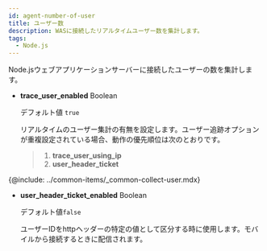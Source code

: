 ```yaml
---
id: agent-number-of-user
title: ユーザー数
description: WASに接続したリアルタイムユーザー数を集計します。
tags:
  - Node.js
---
```


Node.jsウェブアプリケーションサーバーに接続したユーザーの数を集計します。

-   **trace_user_enabled** <span class='type'>Boolean</span>

    デフォルト値 `true`

    リアルタイムのユーザー集計の有無を設定します。ユーザー追跡オプションが重複設定されている場合、動作の優先順位は次のとおりです。

    > 1.  **trace_user_using_ip**
    > 2.  **user_header_ticket**

{@include: ../common-items/_common-collect-user.mdx}  

-   **user_header_ticket_enabled** <span class='type'>Boolean</span>

    デフォルト値`false`

    ユーザーIDをhttpヘッダーの特定の値として区分する時に使用します。モバイルから接続するときに配信されます。
